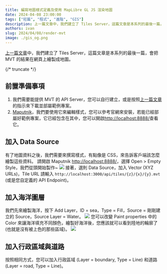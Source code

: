 ```yaml
---
title: 編寫地圖樣式定義及使用 MapLibre GL JS 渲染地圖
date: 2024-04-08 23:00:00
tags: ["短篇", "程式", "進階", "GIS"]
description: 上一篇文章中，我們建立了 Tiles Server，這篇文章是本系列的最後一篇，會把 MVT 的結果在網頁上繪製成地圖。
authors: ivan
slug: 2024/04/08/render-mvt
image: ./gis_og.png
---
```

[上一篇文章](../make-your-own-tile-servers/index.mdx)中，我們建立了 Tiles Server，這篇文章是本系列的最後一篇，會把 MVT 的結果在網頁上繪製成地圖。

{/* truncate */}

## 前置準備事項
1. 我們需要能提供 MVT 的 API Server，您可以自行建立，或是按照[上一篇文章](../make-your-own-tile-servers/index.mdx)的指示來下載並部屬範例專案。
2. [Maputnik](https://github.com/maplibre/maputnik)，我們要使用它來編輯樣式，您可以參考官網來安裝，若能已經部屬好範例專案，它已經包含在其中，您可以開啟[http://localhost:8888/](http://localhost:8888/)查看它。

## 加入 Data Source
有了地圖資料之後，我們需要來撰寫樣式，有點像是 CSS，來告訴客戶端該怎麼繪製這些資料。
請開啟 Maputnik [http://localhost:8888/](http://localhost:8888/)，選擇 Open > Empty Style，我們從頭開始製作~
![](./screen-1.png)
接著，選則 Data Source，加入 Vector (XYZ URLs)，Tile URL 請輸入 `http://localhost:3000/api/tiles/{z}/{x}/{y}.mvt` (或是您自定義的 API Endpoint)。

## 加入海洋圖層
我們先來繪製海洋，按下 Add Layer，ID = sea，Type = Fill，Source = 剛剛建立的 Source，Source Layer = Water。
![](./screen-2.png)
您可以改變 Paint properties 中的 Color 來讓海洋填充不同顏色，繪製好海洋後，您應該就可以看到陸地的輪廓了(也就是沒有被上色的那些區域)。
![](./screen-3.png)

## 加入行政區域與道路
按照相同方式，您可以加入行政區域 (Layer = boundary, Type = Line) 和道路 (Layer = road, Type = Line)。


<GisSeries />

